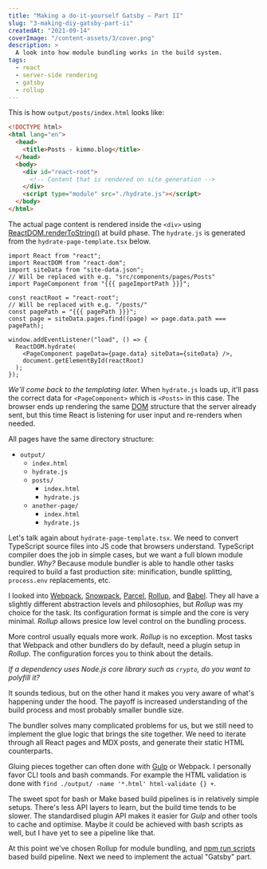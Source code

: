 ```yaml
---
title: "Making a do-it-yourself Gatsby – Part II"
slug: "3-making-diy-gatsby-part-ii"
createdAt: "2021-09-14"
coverImage: "/content-assets/3/cover.png"
description: >
  A look into how module bundling works in the build system.
tags:
  - react
  - server-side rendering
  - gatsby
  - rollup
---
```



This is how `output/posts/index.html` looks like:

```html
<!DOCTYPE html>
<html lang="en">
  <head>
    <title>Posts - kimmo.blog</title>
  </head>
  <body>
    <div id="react-root">
      <!-- Content that is rendered on site generation -->
    </div>
    <script type="module" src="./hydrate.js"></script>
  </body>
</html>
```

The actual page content is rendered inside the `<div>` using [ReactDOM.renderToString()](https://reactjs.org/docs/react-dom-server.html#rendertostring) at build phase. The `hydrate.js` is generated from the `hydrate-page-template.tsx` below.

```tsx
import React from "react";
import ReactDOM from "react-dom";
import siteData from "site-data.json";
// Will be replaced with e.g. "src/components/pages/Posts"
import PageComponent from "{{{ pageImportPath }}}";

const reactRoot = "react-root";
// Will be replaced with e.g. "/posts/"
const pagePath = "{{{ pagePath }}}";
const page = siteData.pages.find((page) => page.data.path === pagePath);

window.addEventListener("load", () => {
  ReactDOM.hydrate(
    <PageComponent pageData={page.data} siteData={siteData} />,
    document.getElementById(reactRoot)
  );
});
```

*We'll come back to the templating later.* When `hydrate.js` loads up, it'll pass the correct data for `<PageComponent>` which is `<Posts>` in this case. The browser ends up rendering the same [DOM](https://developer.mozilla.org/en-US/docs/Web/API/Document_Object_Model/Introduction) structure that the server already sent, but this time React is listening for user input and re-renders when needed.

All pages have the same directory structure:

* `output/`
  * `index.html`
  * `hydrate.js`
  * `posts/`
    * `index.html`
    * `hydrate.js`
  * `another-page/`
    * `index.html`
    * `hydrate.js`




Let's talk again about `hydrate-page-template.tsx`. We need to convert TypeScript source files into JS code that browsers understand. TypeScript compiler does the job in simple cases, but we want a full blown module bundler. _Why?_ Because module bundler is able to handle other tasks required to build a fast production site: minification, bundle splitting, `process.env` replacements, etc.

I looked into [Webpack](https://webpack.js.org/), [Snowpack](https://www.snowpack.dev/), [Parcel](https://parceljs.org/), [Rollup](https://rollupjs.org/), and [Babel](https://babeljs.io/). They all have a slightly different abstraction levels and philosophies, but _Rollup_ was my choice for the task. Its configuration format is simple and the core is very minimal. _Rollup_ allows presice low level control on the bundling process.

More control usually equals more work. _Rollup_ is no exception. Most tasks that Webpack and other bundlers do by default, need a plugin setup in _Rollup_. The configuration forces you to think about the details.

*If a dependency uses _Node.js_ core library such as `crypto`, do you want to polyfill it?*

It sounds tedious, but on the other hand it makes you very aware of what's happening under the hood. The payoff is increased understanding of the build process and most probably smaller bundle size.

The bundler solves many complicated problems for us, but we still need to implement the glue logic that brings the site together. We need to iterate through all React pages and MDX posts, and generate their static HTML counterparts.

Gluing pieces together can often done with [Gulp](https://gulpjs.com/) or Webpack. I personally favor CLI tools and bash commands. For example the HTML validation is done with `find ./output/ -name '*.html' html-validate {} +`.

The sweet spot for bash or Make based build pipelines is in relatively simple setups. There's less API layers to learn, but the build time tends to be slower. The standardised plugin API makes it easier for *Gulp* and other tools to cache and optimise. Maybe it could be achieved with bash scripts as well, but I have yet to see a pipeline like that.

At this point we've chosen Rollup for module bundling, and [npm run scripts](https://www.keithcirkel.co.uk/how-to-use-npm-as-a-build-tool/) based build pipeline. Next we need to implement the actual "Gatsby" part.
